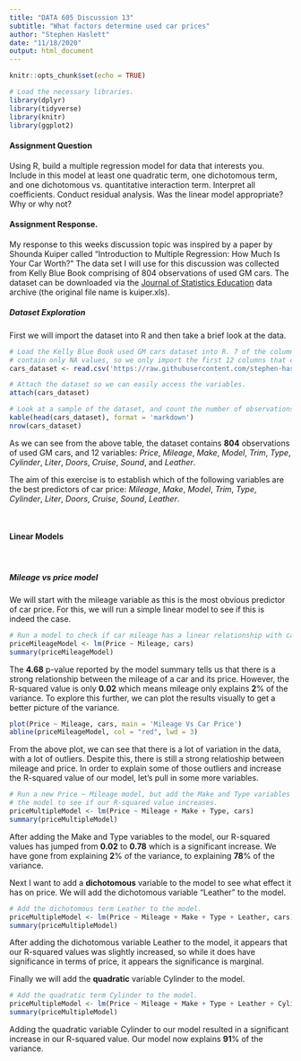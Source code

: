 ```yaml
---
title: "DATA 605 Discussion 13"
subtitle: "What factors determine used car prices"
author: "Stephen Haslett"
date: "11/18/2020"
output: html_document
---
```


```r
knitr::opts_chunk$set(echo = TRUE)

# Load the necessary libraries.
library(dplyr)
library(tidyverse)
library(knitr)
library(ggplot2)
```

#### Assignment Question
Using R, build a multiple regression model for data that interests you. Include in this model at least one quadratic term, one dichotomous term, and one dichotomous vs. quantitative interaction term.  Interpret all coefficients. Conduct residual analysis.  Was the linear model appropriate? Why or why not?

#### Assignment Response.
My response to this weeks discussion topic was inspired by a paper by Shounda Kuiper called "Introduction to Multiple Regression: How Much Is Your Car Worth?" The data set I will use for this discussion was collected from Kelly Blue Book comprising of 804 observations of used GM cars. The dataset can be downloaded via the [Journal of Statistics Education](http://jse.amstat.org/jse_data_archive.htm) data archive (the original file name is kuiper.xls).

##### Dataset Exploration
First we will import the dataset into R and then take a brief look at the data.
```r
# Load the Kelly Blue Book used GM cars dataset into R. 7 of the columns in the data set
# contain only NA values, so we only import the first 12 columns that contain actual data.
cars_dataset <- read.csv('https://raw.githubusercontent.com/stephen-haslett/data605/data605-week-13/KellyBlueBookCarSales.csv')[ ,1:12]

# Attach the dataset so we can easily access the variables.
attach(cars_dataset)

# Look at a sample of the dataset, and count the number of observations.
kable(head(cars_dataset), format = 'markdown')
nrow(cars_dataset)
```

As we can see from the above table, the dataset contains **804** observations of used GM cars, and 12 variables: _Price_, _Mileage_, _Make_, _Model_, _Trim_, _Type_, _Cylinder_, _Liter_, _Doors_, _Cruise_, _Sound_, and _Leather_.

The aim of this exercise is to establish which of the following variables are the best predictors of car price: _Mileage_, _Make_, _Model_, _Trim_, _Type_, _Cylinder_, _Liter_, _Doors_, _Cruise_, _Sound_, _Leather_. 

\ 

#### Linear Models

\ 

##### Mileage vs price model
We will start with the mileage variable as this is the most obvious predictor of car price. For this, we will run a simple linear model to see if this is indeed the case.
```r
# Run a model to check if car mileage has a linear relationship with car price.
priceMileageModel <- lm(Price ~ Mileage, cars)
summary(priceMileageModel)
```

The **4.68** p-value reported by the model summary tells us that there is a strong relationship between the mileage of a car and its price.
However, the R-squared value is only **0.02** which means mileage only explains **2**% of the variance. To explore this further, we can plot the results visually
to get a better picture of the variance.

```r
plot(Price ~ Mileage, cars, main = 'Mileage Vs Car Price')
abline(priceMileageModel, col = "red", lwd = 3)
```

From the above plot, we can see that there is a lot of variation in the data, with a lot of outliers. Despite this, there is still
a strong relatioship between mileage and price. In order to explain some of those outliers and increase the R-squared value of our model,
let's pull in some more variables.

```r
# Run a new Price ~ Mileage model, but add the Make and Type variables to
# the model to see if our R-squared value increases.
priceMultipleModel <- lm(Price ~ Mileage + Make + Type, cars)
summary(priceMultipleModel)
```

After adding the Make and Type variables to the model, our R-squared values has jumped from **0.02** to **0.78** which is a significant increase.
We have gone from explaining **2**% of the variance, to explaining **78**% of the variance. 

Next I want to add a **dichotomous** variable to the model to see what effect it has on price. We will add the dichotomous variable "Leather" to the model. 

```r
# Add the dichotomous term Leather to the model.
priceMultipleModel <- lm(Price ~ Mileage + Make + Type + Leather, cars)
summary(priceMultipleModel)
```

After adding the dichotomous variable Leather to the model, it appears that our R-squared values was slightly increased, so while it does have significance in terms of price, it appears the significance is marginal.

Finally we will add the **quadratic** variable Cylinder to the model.

```r
# Add the quadratic term Cylinder to the model.
priceMultipleModel <- lm(Price ~ Mileage + Make + Type + Leather + Cylinder, cars)
summary(priceMultipleModel)
```



Adding the quadratic variable Cylinder to our model resulted in a significant increase in our R-squared value. Our model now explains **91**% of the variance. 
